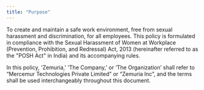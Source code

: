 ```yaml
---
title: "Purpose"
---
```


To create and maintain a safe work environment, free from sexual harassment and discrimination, for all employees. This policy is formulated in compliance with the Sexual Harassment of Women at Workplace (Prevention, Prohibition, and Redressal) Act, 2013 (hereinafter referred to as the "POSH Act" in India) and its accompanying rules.

In this policy, 'Zemuria,' 'The Company,' or ‘The Organization’ shall refer to “Mercemur Technologies Private Limited” or “Zemuria Inc”, and the terms shall be used interchangeably throughout this document.

| |
| --- |